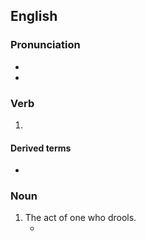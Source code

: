 ==English==

===Pronunciation===
* {{IPA|/ˈdɹuːlɪŋ/|lang=en}}
* {{audio|LL-Q1860 (eng)-Back ache-drooling.wav|Audio|lang=en}}

===Verb===
{{head|en|present participle}}

# {{present participle of|drool|lang=en|nocat=1}}

====Derived terms====
* {{l|en|droolingly}}

===Noun===
{{en-noun}}

# The act of one who drools.
#* {{quote-text|lang=en|year=2013|author=James Nairne|title=Psychology|page=209|passage=Pavlov referred to these premature '''droolings''' as “psychic” secretions, and he began to study why they occurred, in part to avoid future contamination of his digestion experiments.}}